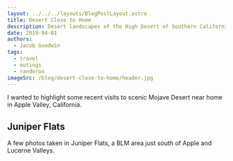 ```yaml
---
layout: ../../../layouts/BlogPostLayout.astro
title: Desert Close to Home
description: Desert landscapes of the High Desert of Southern California
date: 2019-04-01
authors:
  - Jacob Goodwin
tags:
  - travel
  - outings
  - randoroo
imageSrc: /blog/desert-close-to-home/header.jpg
---
```



I wanted to highlight some recent visits to scenic Mojave Desert near home in Apple Valley, California.

## Juniper Flats

A few photos taken in Juniper Flats, a BLM area just south of Apple and Lucerne Valleys.

<BlogImage
  src="/blog/desert-close-to-home/juniper-flats-01.jpg"
  alt="Blossoming Joshua Tree"
/>
<BlogImage
  src="/blog/desert-close-to-home/header.jpg"
  alt="Blossoming Joshua Tree"
/>
